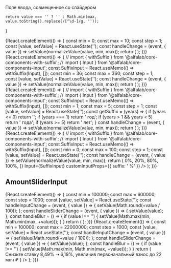 


Поле ввода, совмещенное со слайдером

    return value === '' ? '' : Math.min(max, value.toString().replace(/[^\d-]/g, ''));
}

<Preview>
{React.createElement(() => {
    const min = 0;
    const max = 10;
    const step = 1;
    const [value, setValue] = React.useState('');
    const handleChange = (event, { value }) => setValue(normalizeValue(value, min, max));
    return (
        <SliderInput
            value={value}
            min={min}
            max={max}
            step={step}
            onChange={handleChange}
            block={true}
            steps={['0', '5', '10']}
        />
    );
})}
</Preview>

<Preview>
{React.createElement(() => {
    // import { withSuffix } from '@alfalab/core-components-with-suffix';
    // import { Input } from '@alfalab/core-components-input';
    const SuffixInput = React.useMemo(() => withSuffix(Input), []);
    const min = 36;
    const max = 360;
    const step = 1;
    const [value, setValue] = React.useState('');
    const handleChange = (event, { value }) => setValue(normalizeValue(value, min, max));
    return (
        <SliderInput
            value={value}
            sliderValue={+value}
            min={min}
            max={max}
            step={step}
            onChange={handleChange}
            block={true}
            label='Оставшийся срок по кредиту'
            steps={['36 мес', '180 мес', '360 мес']}
            Input={SuffixInput}
            customInputProps={{
                suffix: ' мес'
            }}
        />
    );
})}
</Preview>


<Preview>
{React.createElement(() => {
    // import { withSuffix } from '@alfalab/core-components-with-suffix';
    // import { Input } from '@alfalab/core-components-input';
    const SuffixInput = React.useMemo(() => withSuffix(Input), []);
    const min = 1;
    const max = 5;
    const step = 1;
    const [value, setValue] = React.useState('');
    const getSuffix = (years) => {
        if (years <= 0) return '';
        if (years === 1) return ' год';
        if (years > 1 && years < 5) return ' года';
        if (years >= 5) return ' лет';
    }
    const handleChange = (event, { value }) => setValue(normalizeValue(value, min, max));
    return (
        <SliderInput
            value={value}
            min={min}
            max={max}
            step={step}
            onChange={handleChange}
            block={true}
            label='Срок кредита'
            steps={[
                '1 год',
                '2 года',
                '3 года',
                '4 года',
                '5 лет',
            ]}
            Input={SuffixInput}
            customInputProps={{
                suffix: getSuffix(value),
            }}
        />
    );
})}
</Preview>

<Preview>
{React.createElement(() => {
    // import { withSuffix } from '@alfalab/core-components-with-suffix';
    // import { Input } from '@alfalab/core-components-input';
    const SuffixInput = React.useMemo(() => withSuffix(Input), []);
    const min = 0;
    const max = 100;
    const step = 1;
    const [value, setValue] = React.useState('');
    const handleChange = (event, { value }) => setValue(normalizeValue(value, min, max));
    return (
        <SliderInput
            value={value}
            min={min}
            max={max}
            step={step}
            onChange={handleChange}
            block={true}
            label='Процент по кредиту'
            steps={[
                <span style={{flexBasis: '19%'}}>0%</span>,
                <span style={{flexBasis: '62%'}}>20%</span>,
                <span style={{flexBasis: '18%'}}>80%</span>,
                <span style={{}}>100%</span>,
            ]}
            Input={SuffixInput}
            customInputProps={{
                suffix: ' %'
            }}
        />
    );
})}
</Preview>

## AmountSliderInput

<Preview>
    {React.createElement(() => {
        const min = 100000;
        const max = 600000;
        const step = 1000;
        const [value, setValue] = React.useState('');
        const handleInputChange = (event, { value }) => {
            setValue(Math.round(+value / 100));
        };
        const handleSliderChange = (event, { value }) => {
            setValue(value);
        };
        const handleBlur = () => {
            if (value !== '') {
                setValue(Math.max(min, Math.min(max, +value)));
            }
        }
        return (
            <SliderInput
                value={value !== '' ? value * 100 : ''}
                sliderValue={value}
                onInputChange={handleInputChange}
                onSliderChange={handleSliderChange}
                onBlur={handleBlur}
                min={min}
                max={max}
                step={step}
                Input={AmountInput}
                steps={['100 тыс.', '600 тыс.']}
                label={'Сумма кредита'}
            />
        );
    })}
</Preview>


<Preview>
{React.createElement(() => {
    const min = 100000;
    const max = 22000000;
    const step = 1000;
    const [value, setValue] = React.useState('');
    const handleInputChange = (event, { value }) => {
        setValue(Math.round(+value / 100));
    };
    const handleSliderChange = (event, { value }) => {
        setValue(value);
    };
    const handleBlur = () => {
        if (value !== '') {
            setValue(Math.max(min, Math.min(max, +value)));
        }
    }
    return (
        <SliderInput
            value={value !== '' ? value * 100 : ''}
            sliderValue={value}
            onInputChange={handleInputChange}
            onSliderChange={handleSliderChange}
            onBlur={handleBlur}
            min={min}
            max={max}
            step={step}
            label='Первоначальный взнос'
            Input={AmountInput}
            size='l'
            hint={
                <span style={{ color: '#6D7986', fontSize: '14px', lineHeight: '18px' }}>
                    Снизьте ставку 8,49% ➝ 6,19%, увеличив первоначальный взнос до 22 млн ₽
                </span>
            }
        />
    );
})}
</Preview>
